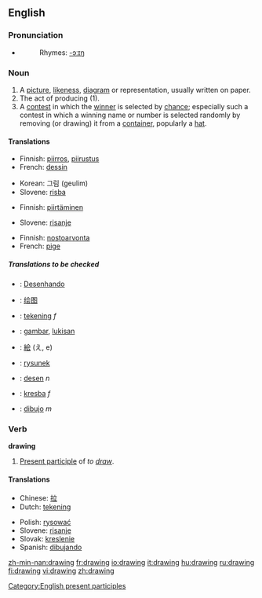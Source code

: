 ==English==

===Pronunciation===
*{{audio|en-us-drawing.ogg|Audio (US)}}
*:Rhymes: [[Rhymes:English:-ɔːɪŋ|-ɔːɪŋ]]

===Noun===
{{en-noun}}

# A [[picture]], [[likeness]], [[diagram]] or representation, usually written on paper.
# The act of producing (1).
# A [[contest]] in which the [[winner]] is selected by [[chance]]; especially such a contest in which a winning name or number is selected randomly by removing (or drawing) it from a [[container]], popularly a [[hat]].

====Translations====
{{trans-top|A picture, likeness, diagram or representation, usually written on paper}}
*Finnish: [[piirros]], [[piirustus]]
*French: [[dessin]] {{m}}
{{trans-mid}}
*Korean: 그림 (geulim)
*Slovene: [[risba]] {{f}}
{{trans-bottom}}

{{trans-top|The act of producing (1)}}
*Finnish: [[piirtäminen]]
{{trans-mid}}
*Slovene: [[risanje]] {{n}}
{{trans-bottom}}

{{trans-top|A contest in which the winner is selected by chance}}
*Finnish: [[nostoarvonta]]
*French: [[pige]] {{f}}
{{trans-mid}}
{{trans-bottom}}

=====Translations to be checked=====
{{checktrans}}
{{top}}
*{{ttbc|Portuguese}}: [[Desenhando]]
*{{ttbc|Chinese}}: [[绘图]]
*{{ttbc|Dutch}}: [[tekening]] ''f''
*{{ttbc|Indonesian}}: [[gambar]], [[lukis|lukisan]]
*{{ttbc|Japanese}}: [[絵]] (え, e)
{{mid}}
*{{ttbc|Polish}}: [[rysunek]]
*{{ttbc|Romanian}}: [[desen]] ''n''
*{{ttbc|Slovak}}: [[kresba]] ''f''
*{{ttbc|Spanish}}: [[dibujo]] ''m''
{{bottom}}

===Verb===
'''drawing'''

# [[Present participle]] of ''to [[draw]]''.

====Translations====
{{top}}
*Chinese: [[拉]]
*Dutch: [[tekening]]
{{mid}}
*Polish: [[rysować]]
*Slovene: [[risanje]] {{n}}
*Slovak: [[kreslenie]]
*Spanish: [[dibujando]]
{{bottom}}

[[Category:English present participles]]

[[zh-min-nan:drawing]]
[[fr:drawing]]
[[io:drawing]]
[[it:drawing]]
[[hu:drawing]]
[[ru:drawing]]
[[fi:drawing]]
[[vi:drawing]]
[[zh:drawing]]